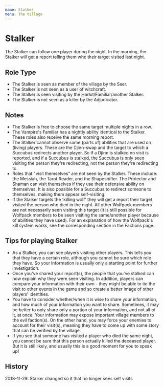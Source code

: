 ```yaml
---
name: Stalker
menu: The Village
---
```


# Stalker

The Stalker can follow one player during the night. In the morning, the
Stalker will get a report telling them who their target visited last
night.

## Role Type

  - The Stalker is seen as member of the village by the Seer.
  - The Stalker is not seen as a user of witchcraft.
  - The Stalker is seen visiting by the Harlot/Familiar/another Stalker.
  - The Stalker is not seen as a killer by the Adjudicator.

## Notes

  - The Stalker is free to choose the same target multiple nights in a
    row.
  - The Vampire's Familiar has a nightly ability identical to the
    Stalker. These roles also receive the same morning report.
  - The Stalker cannot observe some (parts of) abilities that are used
    on (living) players. These are the Djinn-swap and the target to
    which a Succubus redirects another player. So if a Djinn is stalked
    no visit is reported, and if a Succubus is stalked, the Succubus is
    only seen visiting the person they're redirecting, not the person
    they're redirecting to.
  - Roles that "visit themselves" are not seen by the Stalker. These
    include: the Messiah, the Tarot Reader, and the Shapeshifter. The
    Protector and Shaman can visit themselves if they use their
    defensive ability on themselves. It is also possible for a Succubus
    to redirect someone to themselves, making them appear self-visiting.
  - If the Stalker targets the 'killing wolf' they will get a report
    their target visited the person who died in the night. All other
    Wolfpack members are not necessarily seen visiting this target (it
    is still possible for Wolfpack members to be seen visiting the
    same/another player because of abilities they have used). For an
    explanation of how the Wolfpack's kill system works, see the
    corresponding section in the Factions page.

## Tips for playing Stalker

  - As a Stalker, you can see players visiting other players. This tells
    you that they have a certain role, although you cannot be sure which
    role they have. So your information is usually only a starting point
    for further investigation.
  - Once you've shared your report(s), the people that you've stalked
    can now explain why they were seen visiting. In addition, players
    can compare your information with their own - they might be able to
    tie the visit to other events in the game and so create a better
    image of other players' identities.
  - You have to consider whether/when it is wise to share your
    information, and how much of your information you want to share.
    Sometimes, it may be better to only share only a portion of your
    information, and not all of it, at once. Your information may expose
    important village members to the evil faction(s). On the other hand,
    you may force your enemies to account for their visit(s), meaning
    they have to come up with some story that can be verified by the
    village.
  - If you see that someone has visited a player who died the same
    night, you cannot be sure that this person actually killed the
    deceased player. But it is still likely, and usually this is a good
    moment for you to speak up\!

## History

2018-11-29: Stalker changed so it that no longer sees self visits
